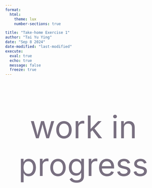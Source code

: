 ```yaml
---
format: 
  html:
    theme: lux
    number-sections: true

title: "Take-home Exercise 1"
author: "Tai Yu Ying"
date: "Sep 8 2024"
date-modified: "last-modified"
execute: 
  eval: true
  echo: true
  message: false
  freeze: true
---
```


::: {style="font-size: 100px; text-align: center; color: #786F80;"}
work in progress
:::
